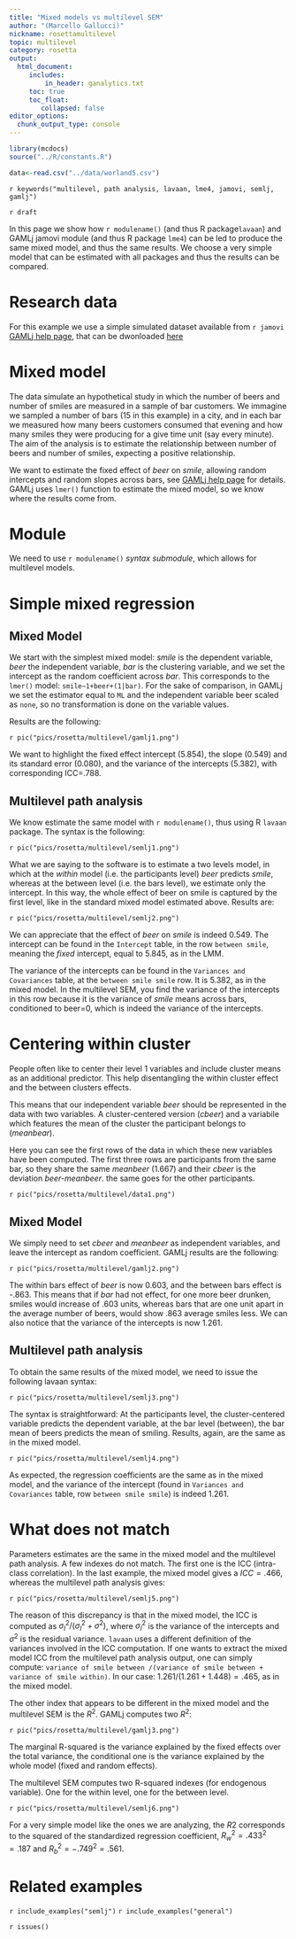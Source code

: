 ```yaml
---
title: "Mixed models vs multilevel SEM"
author: "(Marcello Gallucci)"
nickname: rosettamultilevel
topic: multilevel
category: rosetta 
output: 
  html_document:
     includes:
         in_header: ganalytics.txt
     toc: true
     toc_float:
        collapsed: false
editor_options: 
  chunk_output_type: console
---
```



```r
library(mcdocs)
source("../R/constants.R")

```


```r
data<-read.csv("../data/worland5.csv")
```


`r keywords("multilevel, path analysis, lavaan, lme4, jamovi, semlj, gamlj")`

`r draft`

In this page we show how `r modulename()` (and thus R package`lavaan`) and GAMLj jamovi module (and thus R package `lme4`) can be led to produce the same mixed model, and thus the same results. We choose a very simple model that can be estimated with all packages and thus the results can be compared.

# Research data

For this example we use a simple simulated dataset available from `r jamovi` [GAMLj help page](https://gamlj.github.io/mixed_example1.html), that can be dwonloaded [here](https://raw.githubusercontent.com/mcfanda/gamlj_docs/master/data/beers_bars.csv) 

# Mixed model

The data simulate an hypothetical study in which the number of beers and number of smiles are measured in a sample of bar customers. We immagine we sampled a number of bars (15 in this example) in a city, and in each bar we measured how many beers customers consumed that evening and how many smiles they were producing for a give time unit (say every minute). The aim of the analysis is to estimate the relationship between number of beers and number of smiles, expecting a positive relationship.

We want to estimate the fixed effect of _beer_ on _smile_, allowing random intercepts and random slopes across bars, see [GAMLj help page](https://gamlj.github.io/mixed_example1.html) for details. GAMLj uses `lmer()` function to estimate the mixed model, so we know where the results come from.

# Module

We need to use `r modulename()` _syntax submodule_, which allows for multilevel models.

# Simple mixed regression

## Mixed Model

We start with the simplest mixed model: _smile_ is the dependent variable, _beer_ the independent variable, _bar_ is the clustering variable, and we set the intercept as the random coefficient across _bar_. This corresponds to the `lmer()` model: `smile~1+beer+(1|bar)`. For the sake of comparison, in GAMLj we set the estimator equal to `ML` and the independent variable beer scaled as `none`, so no transformation is done on the variable values.

Results are the following:

`r pic("pics/rosetta/multilevel/gamlj1.png")`

We want to highlight the fixed effect intercept (5.854), the slope (0.549) and its standard error (0.080), and the variance of the intercepts (5.382), with corresponding ICC=.788.

## Multilevel path analysis

We know estimate the same model with `r modulename()`, thus using R `lavaan` package. The syntax is the following:

`r pic("pics/rosetta/multilevel/semlj1.png")`

What we are saying to the software is to estimate a two levels model, in which at the _within_ model (i.e. the participants level) _beer_ predicts _smile_, whereas at the between level (i.e. the bars level), we estimate only the intercept. In this way, the whole effect of beer on smile is captured by the first level, like in the standard mixed model estimated above. Results are:

`r pic("pics/rosetta/multilevel/semlj2.png")`

We can appreciate that the effect of _beer_ on _smile_ is indeed 0.549. The intercept can be found in the `Intercept` table, in the row `between smile`, meaning the _fixed_ intercept, equal to 5.845, as in the LMM. 

The variance of the intercepts can be found in the `Variances and Covariances` table, at the `between smile smile` row. It is 5.382, as in the mixed model. In the multilevel SEM, you find the variance of the intercepts in this row because it is the variance of _smile_ means across bars, conditioned to beer=0, which is indeed the variance of the intercepts.

# Centering within cluster

People often like to center their level 1 variables and include cluster means as an additional predictor. This help  disentangling the within cluster effect and the between clusters effects. 

This means that our independent variable _beer_ should be represented in the data with two variables. A cluster-centered version (_cbeer_) and a variabile which features the mean of the cluster the participant belongs to (_meanbear_).

Here you can see the first rows of the data in which these new variables have been computed. The first three rows are participants from the same bar, so they share the same _meanbeer_ (1.667) and their _cbeer_ is the deviation _beer-meanbeer_. the same goes for the other participants.

`r pic("pics/rosetta/multilevel/data1.png")`

## Mixed Model

We simply need to set _cbeer_  and _meanbeer_ as independent variables, and leave the intercept as random coefficient. GAMLj results are the following:

`r pic("pics/rosetta/multilevel/gamlj2.png")`

The within bars effect of _beer_ is now 0.603, and the between bars effect is -.863. This means that if _bar_ had not effect, for one more beer drunken, smiles would increase of .603 units, whereas bars that are one unit apart in the average number of beers, would show .863 average smiles less. We can also notice that the variance of the intercepts is now 1.261.

## Multilevel path analysis

To obtain the same results of the mixed model, we need to issue the following lavaan syntax:

`r pic("pics/rosetta/multilevel/semlj3.png")`

The syntax is straightforward: At the participants level, the cluster-centered variable predicts the dependent variable, at the bar level (between), the bar mean of beers predicts the mean of smiling. Results, again, are the same as in the mixed model.

`r pic("pics/rosetta/multilevel/semlj4.png")`

As expected, the regression coefficients are the same as in the mixed model, and the variance of the intercept (found in `Variances and Covariances` table, row `between smile smile`) is indeed 1.261.


# What does not match

Parameters estimates are the same in the mixed model and the multilevel path analysis. A few indexes do not match. The first one is the ICC (intra-class correlation). In the last example, the mixed model gives a $ICC=.466$, whereas the multilevel path analysis gives:

`r pic("pics/rosetta/multilevel/semlj5.png")`

The reason of this discrepancy is that in the mixed model, the ICC is computed as $\sigma_I^2/(\sigma_I^2+\sigma^2)$, where $\sigma_I^2$ is the variance of the intercepts and $\sigma^2$ is the residual variance. `lavaan` uses a different definition of the variances involved in the ICC computation. If one wants to extract the mixed model ICC from the multilevel path analysis output, one can simply compute: `variance of smile between /(variance of smile between + variance of smile within)`. In our case: $1.261/(1.261+1.448)=.465$, as in the mixed model.

The other index that appears to be different in the mixed model and the multilevel SEM is the $R^2$. GAMLj computes two $R^2$:

`r pic("pics/rosetta/multilevel/gamlj3.png")`

The marginal R-squared is the variance explained by the fixed effects over the total variance, the conditional one is the variance explained by the whole model (fixed and random effects). 

The multilevel SEM computes two R-squared indexes (for endogenous variable). One for the within level, one for the between level.  

`r pic("pics/rosetta/multilevel/semlj6.png")`

For a very simple model like the ones we are analyzing, the $R2$ corresponds to the squared of the standardized regression coefficient, $R_w^2=.433^2=.187$ and $R_b^2=-.749^2=.561$. 


# Related examples
`r include_examples("semlj")`
`r include_examples("general")`

`r issues()`